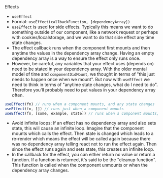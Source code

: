 
<AppearText>
  Effects
</AppearText>

- `useEffect`
- Format: `useEffect(callbackFunction, [dependencyArray])`
- `useEffect` is used for side effects. Typically this means we want to do something outside of our component, like a network request or perhaps with cookies/localstorage, and we want to do that side effect any time state changes.
- The effect callback runs when the component first mounts and then anytime the values in the dependency array change. Having an empty dependency array is a way to ensure the effect only runs once.
- However, be careful, any variables that your effect uses (depends on) need to be stated in your dependency array. With the older mental model of time and `componentDidMount`, we thought in terms of "this just needs to happen once when we mount". But now with `useEffect` we need to think in terms of "anytime state changes, what do I need to do". Therefore you'll probably need to put values in your dependency array often.

```js
useEffect(fn) // runs when a component mounts, and any state changes
useEffect(fn, []) // runs just when a component mounts
useEffect(fn, [some, example, state]) // runs when a component mounts, and when `some` or `example` or `state` changes.
```

- Avoid infinite loops: If an effect has no dependency array and also sets state, this will cause an infinite loop. Imagine that the component mounts which calls the effect. Then state is changed which leads to a re-render which means the effect will be called again because there was no dependency array telling react not to run the effect again. Then since the effect runs again and sets state, this creates an infinite loop.
- In the callback for the effect, you can either return no value or return a function. If a function is returned, it's said to be the "cleanup function". This function is called when the component unmounts or when the dependency array changes.
